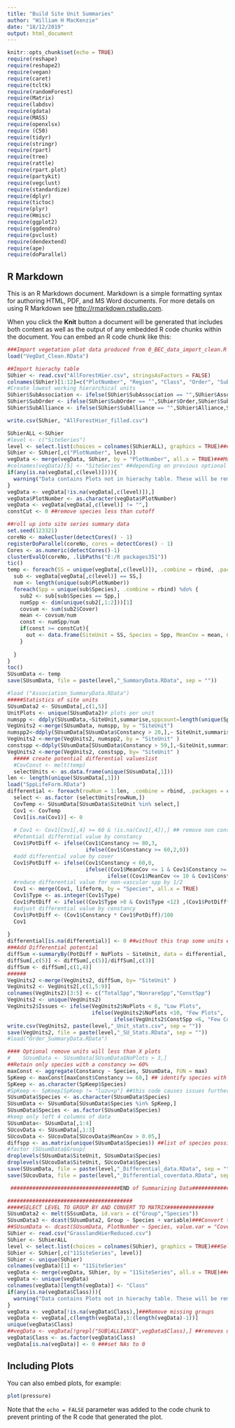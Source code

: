 ```yaml
---
title: "Build Site Unit Summaries"
author: "William H MacKenzie"
date: "18/12/2019"
output: html_document
---
```


```r
knitr::opts_chunk$set(echo = TRUE)
require(reshape)
require(reshape2)
require(vegan)
require(caret)
require(tcltk)
require(randomForest)
require(Matrix)
require(labdsv)
require(gdata)
require(MASS)
require(openxlsx)
require (C50)
require(tidyr)
require(stringr)
require(rpart)
require(tree)
require(rattle)
require(rpart.plot)
require(partykit)
require(vegclust)
require(standardize)
require(dplyr)
require(tictoc)
require(plyr)
require(Hmisc)
require(ggplot2)
require(ggdendro)
require(pvclust)
require(dendextend)
require(ape)
require(doParallel)
```

## R Markdown

This is an R Markdown document. Markdown is a simple formatting syntax for authoring HTML, PDF, and MS Word documents. For more details on using R Markdown see <http://rmarkdown.rstudio.com>.

When you click the **Knit** button a document will be generated that includes both content as well as the output of any embedded R code chunks within the document. You can embed an R code chunk like this:

```r
###Import vegetation plot data produced from 0_BEC_data_import_clean.R script
load("VegDat_Clean.RData")

##Import hierachy table
SUhier <- read.csv("AllForestHier.csv", stringsAsFactors = FALSE)
colnames(SUhier)[1:12]=c("PlotNumber", "Region", "Class", "Order", "SubOrder", "Alliance", "SubAlliance", "Association", "SubAssociation", "Facies", "Working", "SiteSeries")
#Create lowest working hierarchical units
SUhier$SubAssociation <- ifelse(SUhier$SubAssociation == "",SUhier$Association,SUhier$SubAssociation) ##if SubAssoc blank, fill with Association
SUhier$SubOrder <- ifelse(SUhier$SubOrder == "",SUhier$Order,SUhier$SubOrder)
SUhier$SubAlliance <- ifelse(SUhier$SubAlliance == "",SUhier$Alliance,SUhier$SubAlliance)

write.csv(SUhier, "AllForestHier_filled.csv")
```

```r
SUhierALL <-SUhier
#level <- c("SiteSeries")
level <- select.list(choices = colnames(SUhierALL), graphics = TRUE)###Must select SiteSeries as level for now
SUhier <- SUhier[,c("PlotNumber", level)]
vegData <- merge(vegData, SUhier, by = "PlotNumber", all.x = TRUE)###Must select SiteSeries as level for now
#colnames(vegData)[5] <- "SiteSeries" ##depending on previous optional runs the column number will need to be changed
if(any(is.na(vegData[,c(level)]))){
  warning("Data contains Plots not in hierachy table. These will be removed.")
}
vegData <- vegData[!is.na(vegData[,c(level)]),]
vegData$PlotNumber <- as.character(vegData$PlotNumber)
vegData <- vegData[vegData[,c(level)] != "",]
constCut <- 0 ##remove species less than cutoff

##roll up into site series summary data
set.seed(123321)
coreNo <- makeCluster(detectCores() - 1)
registerDoParallel(coreNo, cores = detectCores() - 1)
Cores <- as.numeric(detectCores()-1)
clusterEvalQ(coreNo, .libPaths("E:/R packages351"))
tic()
temp <- foreach(SS = unique(vegData[,c(level)]), .combine = rbind, .packages = "foreach") %dopar% {
  sub <- vegData[vegData[,c(level)] == SS,]
  num <- length(unique(sub$PlotNumber))
  foreach(Spp = unique(sub$Species), .combine = rbind) %do% {
    sub2 <- sub[sub$Species == Spp,]
    numSpp <- dim(unique(sub2[,1:2]))[1]
    covsum <- sum(sub2$Cover)
    mean <- covsum/num
    const <- numSpp/num
    if(const >= constCut){
      out <- data.frame(SiteUnit = SS, Species = Spp, MeanCov = mean, Constancy = const*100, NoPlots = num)
    }
    
  }
}
toc()
SUsumData <- temp
save(SUsumData, file = paste(level,"_SummaryData.RData", sep = ""))

```

```r
#load ("Association_SummaryData.RData")
#####Statistics of site units
SUsumData2 <- SUsumData[,c(1,5)]
UnitPlots <- unique(SUsumData2)# plots per unit
numspp <- ddply(SUsumData,~SiteUnit,summarise,sppcount=length(unique(Species))) # number of species per unit
VegUnits2 <-merge(SUsumData, numspp, by = "SiteUnit")
numspp2<-ddply(SUsumData[SUsumData$Constancy > 20,],~ SiteUnit,summarise,sppcount=length(unique(Species))) # number of non-accidental species per unit
VegUnits2 <-merge(VegUnits2, numspp2, by = "SiteUnit" )
constspp <-ddply(SUsumData[SUsumData$Constancy > 59,],~SiteUnit,summarise,sppcount=length(unique(Species))) # number of constant species per unit
VegUnits2 <-merge(VegUnits2, constspp, by= "SiteUnit" )
  ##### create potential differential valueslist
  #CovConst <- melt(temp)
  selectUnits <- as.data.frame(unique(SUsumData[,1]))
len <- length(unique(SUsumData[,1]))
load("SppLifeForm.RData")
differential <- foreach(rowNum = 1:len, .combine = rbind, .packages = c("foreach","reshape2")) %dopar% {
  select <- as.factor (selectUnits[rowNum,])
  CovTemp <- SUsumData[SUsumData$SiteUnit %in% select,]
  Cov1 <- CovTemp
  Cov1[is.na(Cov1)] <- 0
  
  # Cov1 <- Cov1[Cov1[,4] >= 60 & !is.na(Cov1[,4]),] ## remove non constant species
  #Potential differntial value by constancy
  Cov1$PotDiff <- ifelse(Cov1$Constancy >= 80,3,
                         ifelse(Cov1$Constancy >= 60,2,0))
  #add differential value by cover                                   
  Cov1$PotDiff <- ifelse(Cov1$Constancy < 60,0,
                         ifelse((Cov1$MeanCov <= 1 & Cov1$Constancy >= 60),(Cov1$PotDiff - 1),
                                ifelse((Cov1$MeanCov <= 10 & Cov1$Constancy >= 60),(Cov1$PotDiff),(Cov1$PotDiff + 7))))
  #reduce differential value for non-vascular spp by 1/2
  Cov1 <- merge(Cov1, lifeform, by = "Species", all.x = TRUE)
  Cov1$Type <- as.integer(Cov1$Type)
  Cov1$PotDiff <- ifelse((Cov1$Type >8 & Cov1$Type <12) ,(Cov1$PotDiff*0.5),(Cov1$PotDiff))
  #adjust differential value by constancy
  Cov1$PotDiff <- (Cov1$Constancy * Cov1$PotDiff)/100
  Cov1
  
}
differential[is.na(differential)] <- 0 ##without this trap some units end with N/A sum in summaryBy function
###Add Differential potential
diffSum <-summaryBy(PotDiff + NoPlots ~ SiteUnit, data = differential, FUN = c(length, sum))
diffSum[,c(5)] <- diffSum[,c(5)]/diffSum[,c(3)]
diffSum <- diffSum[,c(1,4)]
######
VegUnits2 <-merge(VegUnits2, diffSum, by= "SiteUnit" )
VegUnits2 <- VegUnits2[,c(1,5:9)]
colnames(VegUnits2)[3:5] <- c("TotalSpp","NonrareSpp","ConstSpp")
VegUnits2 <- unique(VegUnits2)
VegUnits2$Issues <- ifelse(VegUnits2$NoPlots < 6, "Low Plots", 
                           ifelse(VegUnits2$NoPlots <10, "Few Plots",
                                  ifelse(VegUnits2$ConstSpp <6, "Few Constants", "OK")))
write.csv(VegUnits2, paste(level,"_Unit_stats.csv", sep = ""))
save(VegUnits2, file = paste(level,"_SU_Stats.RData", sep = ""))
#load("Order_SummaryData.RData")
```

```r
#### Optional remove units will less than X plots
#    SUsumData <- SUsumData[SUsumData$NoPlots > 3,]
##Retain only species with a constancy >= 60%
maxConst <- aggregate(Constancy ~ Species, SUsumData, FUN = max)
SpKeep <- maxConst[maxConst$Constancy >= 60,] ## identify species with >60% constancy in at least one unit
SpKeep <- as.character(SpKeep$Species)
#SpKeep <- SpKeep[SpKeep != "luzu+p"] ##this code causes issues further down - possibly the + sign
SUsumData$Species <- as.character(SUsumData$Species)
SUsumData <- SUsumData[SUsumData$Species %in% SpKeep,]
SUsumData$Species <- as.factor(SUsumData$Species)
#keep only left 4 columns of data
SUsumData<- SUsumData[,1:4]
SUcovData <- SUsumData[,1:3]
SUcovData <- SUcovData[SUcovData$MeanCov > 0.05,]
diffspp <- as.matrix(unique(SUsumData$Species)) ##list of species possibly differential in at least one unit
#factor (SUsumData$Group)
droplevels(SUsumData$SiteUnit, SUsumData$Species)
droplevels(SUcovData$SiteUnit, SUcovData$Species)
save(SUsumData, file = paste(level,"_Differential_data.RData", sep = ""))
save(SUcovData, file = paste(level,"_Differential_coverdata.RData", sep = "")) ###to be used for site series cluster analysis

 ###################################END of Summarizing Data#################################################################

```


```r


########################################
#####SELECT LEVEL TO GROUP BY AND CONVERT TO MATRIX###############
SUsumData2 <- melt(SSsumData, id.vars = c("Group","Species"))
SUsumData3 <- dcast(SUsumData2, Group ~ Species + variable)###Convert to site by species matrix
##SUsumData <- dcast(SUsumData, PlotNumber ~ Species, value.var = "Cover", fun.aggregate = mean)
SUhier <- read.csv("GrasslandHierReduced.csv")
SUhier <- SUhierALL
level <- select.list(choices = colnames(SUhier), graphics = TRUE)###Select which level to test classification
SUhier <- SUhier[,c("11SiteSeries", level)]
SUhier <- unique(SUhier)
colnames(vegData)[1] <- "11SiteSeries"
vegData <- merge(vegData, SUhier, by = "11SiteSeries", all.x = TRUE)###Merge classification with matrix
vegData <- unique(vegData)
colnames(vegData)[length(vegData)] <- "Class"
if(any(is.na(vegData$Class))){
  warning("Data contains Plots not in hierachy table. These will be removed.")
}
vegData <- vegData[!is.na(vegData$Class),]###Remove missing groups
vegData <- vegData[,c(length(vegData),1:(length(vegData)-1))]
unique(vegData$Class)
##vegData <- vegData[!grepl("SUB|ALLIANCE",vegData$Class),] ##removes units from other classes
vegData$Class <- as.factor(vegData$Class)
vegData[is.na(vegData)] <- 0 ###set NAs to 0
```

## Including Plots

You can also embed plots, for example:

```r
plot(pressure)
```

Note that the `echo = FALSE` parameter was added to the code chunk to prevent printing of the R code that generated the plot.
